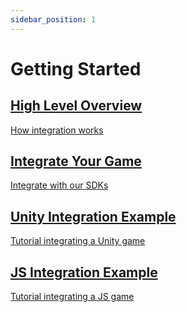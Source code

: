 ```yaml
---
sidebar_position: 1
---
```


# Getting Started

<div style={{
  display: "flex",
  flexDirection: "row",
  flexWrap: "wrap"
}}>
  <article class="col col--6 margin-bottom--lg">
      <a class="card padding--lg cardContainer_node_modules-@docusaurus-theme-classic-lib-theme-DocCard-styles-module" href="/docs/integration/high-level">
        <h2 class="text--truncate cardTitle_node_modules-@docusaurus-theme-classic-lib-theme-DocCard-styles-module">
           High Level Overview
        </h2>
        <p class="text--truncate cardDescription_node_modules-@docusaurus-theme-classic-lib-theme-DocCard-styles-module">
          How integration works
        </p>
      </a>
  </article>

  <article class="col col--6 margin-bottom--lg">
      <a class="card padding--lg cardContainer_node_modules-@docusaurus-theme-classic-lib-theme-DocCard-styles-module" href="/docs/integration/code-adaptions">
        <h2 class="text--truncate cardTitle_node_modules-@docusaurus-theme-classic-lib-theme-DocCard-styles-module">
          Integrate Your Game
        </h2>
        <p class="text--truncate cardDescription_node_modules-@docusaurus-theme-classic-lib-theme-DocCard-styles-module">
          Integrate with our SDKs
        </p>
      </a>
  </article>

  <article class="col col--6 margin-bottom--lg">
    <a class="card padding--lg cardContainer_node_modules-@docusaurus-theme-classic-lib-theme-DocCard-styles-module" href="/docs/integration/unity-example">
      <h2 class="text--truncate cardTitle_node_modules-@docusaurus-theme-classic-lib-theme-DocCard-styles-module">
        Unity Integration Example
      </h2>
      <p class="text--truncate cardDescription_node_modules-@docusaurus-theme-classic-lib-theme-DocCard-styles-module">
        Tutorial integrating a Unity game
      </p>
    </a>
  </article>

  <article class="col col--6 margin-bottom--lg">
    <a class="card padding--lg cardContainer_node_modules-@docusaurus-theme-classic-lib-theme-DocCard-styles-module" href="/docs/integration/js-example">
      <h2 class="text--truncate cardTitle_node_modules-@docusaurus-theme-classic-lib-theme-DocCard-styles-module">
        JS Integration Example
      </h2>
      <p class="text--truncate cardDescription_node_modules-@docusaurus-theme-classic-lib-theme-DocCard-styles-module">
          Tutorial integrating a JS game
      </p>
    </a>
  </article>
</div>

<!-- # Getting Started

Getting your game onto the Arcade and start making money with it is easy! Just follow the steps below to get your game integrated to the Ultimate Arcade!

## 0. Contact Us!

Drop us a line at support[at]ultimatearcade.io and tell us about your great game. We want to make sure that there are no game mechanics or obstacles that would prevent your game from being compatible with the Arcade before you integrate.

From there we'll setup the necessary paperwork and invite you to our developer Discord where you can get support anytime directly from the team that made the Arcade.

## 1. Review Supported Game Types

Figure out which category your game falls under in the [Supported Game Types](/docs/category/supported-game-types). Your game type determines how you will integrate our SDK.

## 2. Integrate the Game and Server SDKs

Integrating with the Arcade is as easy as adding a few API calls. Have a look at the [Integration Requirements](/docs/integration/integration-requirements) to get started, then follow the integration steps for your specific game type.

## 3. Submit Your Game for Review

The Ultimate Arcade team will review a final version of your game to be put on the Arcade. We will check for:

1. Proper integration
2. Game mechanics, quality, and performance
3. Bugs, abuse, and exploits

You will also be able to test your game end-to-end on our staging environment.

## 4. Add the Final Touches

Before we can launch the game we need assets for the Arcade like preview images and description texts. See the [Final Touches](/docs/integration/final-touches) section for more details.

## 5. Launch!

All the hard work is paying off and on a jointly agreed date, your game will be launched on the Arcade!

To celebrate, we'll hold a special tournament based on your game, and also send you some swag (location dependent). -->
